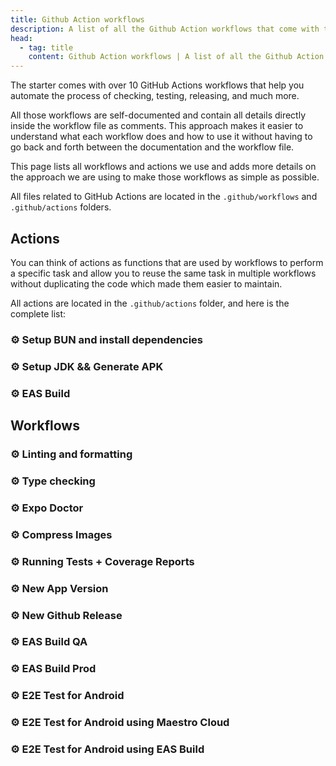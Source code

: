 ```yaml
---
title: Github Action workflows
description: A list of all the Github Action workflows that come with the starter and how to use them.
head:
  - tag: title
    content: Github Action workflows | A list of all the Github Action workflows that come with the starter and how to use them.
---
```



The starter comes with over 10 GitHub Actions workflows that help you automate the process of checking, testing, releasing, and much more.

All those workflows are self-documented and contain all details directly inside the workflow file as comments. This approach makes it easier to understand what each workflow does and how to use it without having to go back and forth between the documentation and the workflow file.

This page lists all workflows and actions we use and adds more details on the approach we are using to make those workflows as simple as possible.

All files related to GitHub Actions are located in the `.github/workflows` and `.github/actions` folders.

## Actions

You can think of actions as functions that are used by workflows to perform a specific task and allow you to reuse the same task in multiple workflows without duplicating the code which made them easier to maintain.

All actions are located in the `.github/actions` folder, and here is the complete list:

### ⚙️ Setup BUN and install dependencies

<CodeBlock file=".github/actions/setup-bun-install/action.yml" />

### ⚙️ Setup JDK && Generate APK

<CodeBlock file=".github/actions/setup-jdk-generate-apk/action.yml" />

### ⚙️ EAS Build

<CodeBlock file=".github/actions/eas-build/action.yml" />

## Workflows

### ⚙️ Linting and formatting

<CodeBlock file=".github/workflows/lint-ts.yml" />

### ⚙️ Type checking

<CodeBlock file=".github/workflows/type-check.yml" />

### ⚙️ Expo Doctor

<CodeBlock file=".github/workflows/expo-doctor.yml" />

### ⚙️ Compress Images

<CodeBlock file=".github/workflows/compress-images.yml" />

### ⚙️ Running Tests + Coverage Reports

<CodeBlock file=".github/workflows/test.yml" />

### ⚙️ New App Version

<CodeBlock file=".github/workflows/new-app-version.yml" />

### ⚙️ New Github Release

<CodeBlock file=".github/workflows/new-github-release.yml" />

### ⚙️ EAS Build QA

<CodeBlock file=".github/workflows/eas-build-qa.yml" />

### ⚙️ EAS Build Prod

<CodeBlock file=".github/workflows/eas-build-prod.yml" />

### ⚙️ E2E Test for Android

<CodeBlock file=".github/workflows/e2e-android.yml" />

### ⚙️ E2E Test for Android using Maestro Cloud

<CodeBlock file=".github/workflows/e2e-android-maestro.yml" />

### ⚙️ E2E Test for Android using EAS Build

<CodeBlock file=".github/workflows/e2e-android-eas-build.yml" />
